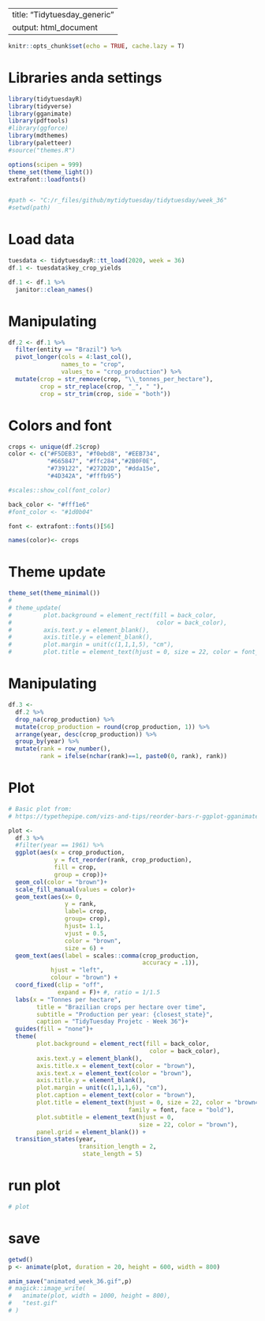 --
title: "Tidytuesday_generic"
output: html_document
---

```{r setup, include=FALSE}
knitr::opts_chunk$set(echo = TRUE, cache.lazy = T)
```

# Libraries anda settings
```{r}
library(tidytuesdayR)
library(tidyverse)
library(gganimate)
library(pdftools)
#library(ggforce)
library(mdthemes)
library(paletteer)
#source("themes.R")

options(scipen = 999)
theme_set(theme_light())
extrafont::loadfonts()


#path <- "C:/r_files/github/mytidytuesday/tidytuesday/week_36"
#setwd(path)
```

# Load data
```{r}
tuesdata <- tidytuesdayR::tt_load(2020, week = 36)
df.1 <- tuesdata$key_crop_yields

df.1 <- df.1 %>% 
  janitor::clean_names()
```

# Manipulating
```{r}
df.2 <- df.1 %>%
  filter(entity == "Brazil") %>%
  pivot_longer(cols = 4:last_col(),
               names_to = "crop", 
               values_to = "crop_production") %>% 
  mutate(crop = str_remove(crop, "\\_tonnes_per_hectare"),
         crop = str_replace(crop, "_", " "),
         crop = str_trim(crop, side = "both"))
```

# Colors and font
```{r}
crops <- unique(df.2$crop)
color <- c("#F5DEB3", "#f0ebd8", "#EEB734", 
           "#665847", "#ffc284","#2B0F0E", 
           "#739122", "#272D2D", "#dda15e", 
           "#4D342A", "#fffb95")

#scales::show_col(font_color)

back_color <- "#fff1e6"
#font_color <- "#1d0b04"

font <- extrafont::fonts()[56]

names(color)<- crops
```

# Theme update
```{r}
theme_set(theme_minimal())
# 
# theme_update(
#         plot.background = element_rect(fill = back_color, 
#                                         color = back_color),
#         axis.text.y = element_blank(),
#         axis.title.y = element_blank(),
#         plot.margin = unit(c(1,1,1,5), "cm"),
#         plot.title = element_text(hjust = 0, size = 22, color = font_color))
```

# Manipulating
```{r}
df.3 <- 
  df.2 %>% 
  drop_na(crop_production) %>% 
  mutate(crop_production = round(crop_production, 1)) %>% 
  arrange(year, desc(crop_production)) %>%
  group_by(year) %>% 
  mutate(rank = row_number(),
         rank = ifelse(nchar(rank)==1, paste0(0, rank), rank))
```

# Plot
```{r}
# Basic plot from:
# https://typethepipe.com/vizs-and-tips/reorder-bars-r-ggplot-gganimate/  

plot <- 
  df.3 %>%
  #filter(year == 1961) %>% 
  ggplot(aes(x = crop_production,
             y = fct_reorder(rank, crop_production),
             fill = crop,
             group = crop))+
  geom_col(color = "brown")+
  scale_fill_manual(values = color)+
  geom_text(aes(x= 0, 
                y = rank,
                label= crop, 
                group= crop),
                hjust= 1.1,
                vjust = 0.5,
                color = "brown",
                size = 6) +
  geom_text(aes(label = scales::comma(crop_production, 
                                      accuracy = .1)), 
            hjust = "left",
            colour = "brown") +
  coord_fixed(clip = "off", 
              expand = F)+ #, ratio = 1/1.5
  labs(x = "Tonnes per hectare",
        title = "Brazilian crops per hectare over time",
        subtitle = "Production per year: {closest_state}",
        caption = "TidyTuesday Projetc - Week 36")+
  guides(fill = "none")+
  theme(
        plot.background = element_rect(fill = back_color, 
                                        color = back_color),
        axis.text.y = element_blank(),
        axis.title.x = element_text(color = "brown"),
        axis.text.x = element_text(color = "brown"),
        axis.title.y = element_blank(),
        plot.margin = unit(c(1,1,1,6), "cm"),
        plot.caption = element_text(color = "brown"),
        plot.title = element_text(hjust = 0, size = 22, color = "brown4", 
                                  family = font, face = "bold"),
        plot.subtitle = element_text(hjust = 0, 
                                     size = 22, color = "brown"),
        panel.grid = element_blank()) +
  transition_states(year,
                    transition_length = 2,
                     state_length = 5)

```

# run plot
```{r fig.width=15, fig.height=10}
# plot
```

# save
```{r}
getwd()
p <- animate(plot, duration = 20, height = 600, width = 800)

anim_save("animated_week_36.gif",p)
# magick::image_write(
#   animate(plot, width = 1000, height = 800), 
#   "test.gif"
# )



```